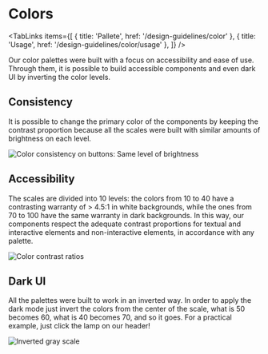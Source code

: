 
# Colors

<TabLinks
  items={[
    { title: 'Pallete', href: '/design-guidelines/color' },
    { title: 'Usage', href: '/design-guidelines/color/usage' },
  ]}
/>

Our color palettes were built with a focus on accessibility and ease of use. Through them, it is possible to
build accessible components and even dark UI by inverting the color levels.

## Consistency

It is possible to change the primary color of the components by keeping the contrast proportion because all
the scales were built with similar amounts of brightness on each level.

![Color consistency on buttons: Same level of brightness](/static/image/color-consistency.svg)

## Accessibility

The scales are divided into 10 levels: the colors from 10 to 40 have a contrasting warranty of > 4.5:1 in
white backgrounds, while the ones from 70 to 100 have the same warranty in dark backgrounds. In this way, our
components respect the adequate contrast proportions for textual and interactive elements and non-interactive
elements, in accordance with any palette.

![Color contrast ratios](/static/image/color-contrast.svg)

## Dark UI

All the palettes were built to work in an inverted way. In order to apply the dark mode just invert the colors
from the center of the scale, what is 50 becomes 60, what is 40 becomes 70, and so it goes. For a practical
example, just click the lamp on our header!

![Inverted gray scale](/static/image/color-contrast.svg)
